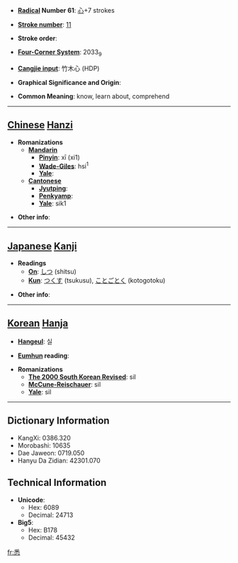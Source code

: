 * '''[[Wiktionary:Chinese radical index| Radical]] Number 61''': [[Wiktionary:Chinese radical index 心|心]]+7 strokes

* '''[[Wiktionary:Chinese total strokes index|Stroke number]]''': [[Wiktionary:Chinese total strokes index 11|11]]

* '''Stroke order''': 

* '''[[Wiktionary:Chinese four corner index|Four-Corner System]]''': 2033<sub>9</sub>

* '''[[Wiktionary:Chinese Cangjie index|Cangjie input]]''': 竹木心 (HDP)

* '''Graphical Significance and Origin''': 

* '''Common Meaning''': know, learn about, comprehend

----

== [[Chinese]] [[Hanzi]] ==

* '''Romanizations'''
** '''[[Mandarin]]'''
*** '''[[Pinyin]]''': xī (xi1)
*** '''[[Wade-Giles]]''': hsi<sup>1</sup>
*** '''[[Yale]]''': 
** '''[[Cantonese]]'''
*** '''[[Jyutping]]''':
*** '''[[Penkyamp]]''': 
*** '''[[Yale]]''': sik1

* '''Other info''': 

----

== [[Japanese]] [[Kanji]] ==

* '''Readings'''
** '''[[On]]''': [[しつ]] (shitsu)
** '''[[Kun]]''': [[つくす]] (tsukusu), [[ことごとく]] (kotogotoku)

* '''Other info''':  

----

== [[Korean]] [[Hanja]] ==

* '''[[Hangeul]]''': 실

* '''[[Eumhun]] reading''': 

* '''Romanizations'''
** '''[[The 2000 South Korean Revised Romanization|The 2000 South Korean Revised]]''': sil
** '''[[McCune-Reischauer]]''': sil
** '''[[Yale]]''': sil

----

== Dictionary Information ==

* KangXi: 0386.320
* Morobashi: 10635
* Dae Jaweon: 0719.050
* Hanyu Da Zidian: 42301.070

== Technical Information ==

* '''Unicode''':
** Hex: 6089
** Decimal: 24713
* '''Big5''':
** Hex: B178
** Decimal: 45432

[[fr:悉]]